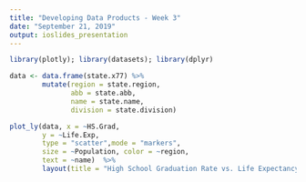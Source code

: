 ```yaml
---
title: "Developing Data Products - Week 3"
date: "September 21, 2019"
output: ioslides_presentation
---
```


```r
library(plotly); library(datasets); library(dplyr)

data <- data.frame(state.x77) %>% 
        mutate(region = state.region,
               abb = state.abb,
               name = state.name,
               division = state.division)
```

```r
plot_ly(data, x = ~HS.Grad, 
        y = ~Life.Exp, 
        type = "scatter",mode = "markers", 
        size = ~Population, color = ~region,
        text = ~name)  %>% 
        layout(title = "High School Graduation Rate vs. Life Expectancy")
```

